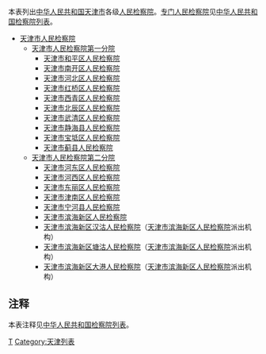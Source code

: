 本表列出[[中华人民共和国|中华人民共和国]][[天津市|天津市]]各级[[人民检察院|人民检察院]]。[[专门人民检察院|专门人民检察院]]见[[中华人民共和国检察院列表|中华人民共和国检察院列表]]。
*[[天津市人民检察院|天津市人民检察院]]
**[[天津市人民检察院第一分院|天津市人民检察院第一分院]]
***[[天津市和平区人民检察院|天津市和平区人民检察院]]
***[[天津市南开区人民检察院|天津市南开区人民检察院]]
***[[天津市河北区人民检察院|天津市河北区人民检察院]]
***[[天津市红桥区人民检察院|天津市红桥区人民检察院]]
***[[天津市西青区人民检察院|天津市西青区人民检察院]]
***[[天津市北辰区人民检察院|天津市北辰区人民检察院]]
***[[天津市武清区人民检察院|天津市武清区人民检察院]]
***[[天津市静海县人民检察院|天津市静海县人民检察院]]
***[[天津市宝坻区人民检察院|天津市宝坻区人民检察院]]
***[[天津市蓟县人民检察院|天津市蓟县人民检察院]]
**[[天津市人民检察院第二分院|天津市人民检察院第二分院]]
***[[天津市河东区人民检察院|天津市河东区人民检察院]]
***[[天津市河西区人民检察院|天津市河西区人民检察院]]
***[[天津市东丽区人民检察院|天津市东丽区人民检察院]]
***[[天津市津南区人民检察院|天津市津南区人民检察院]]
***[[天津市宁河县人民检察院|天津市宁河县人民检察院]]
***[[天津市滨海新区人民检察院|天津市滨海新区人民检察院]]
***[[天津市滨海新区汉沽人民检察院|天津市滨海新区汉沽人民检察院]]（[[天津市滨海新区人民检察院|天津市滨海新区人民检察院]]派出机构）
***[[天津市滨海新区塘沽人民检察院|天津市滨海新区塘沽人民检察院]]（[[天津市滨海新区人民检察院|天津市滨海新区人民检察院]]派出机构）
***[[天津市滨海新区大港人民检察院|天津市滨海新区大港人民检察院]]（[[天津市滨海新区人民检察院|天津市滨海新区人民检察院]]派出机构）

==注释==
本表注释见[[中华人民共和国检察院列表|中华人民共和国检察院列表]]。
{{reflist}}
{{天津行政区划}}
{{中华人民共和国检察院}}
[[Category:中华人民共和国检察院列表|T]]
[[Category:天津列表|Category:天津列表]]